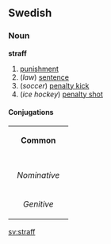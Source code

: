 ==Swedish==
===Noun===
'''straff'''
#[[punishment]]
#(''law'') [[sentence]]
#(''soccer'') [[penalty kick]]
#(''ice hockey'') [[penalty shot]]
====Conjugations====
{| border=1 cellspacing=0 
| bgcolor=#FFFFF0 colspan=5 align=center | '''Common''' 
|- 
|- bgcolor=#FFFFF0 align=center 
! rowspan=2 | 
| colspan=2 width=105 | ''Singular'' 
| colspan=2 | ''Plural'' 
|- bgcolor=#FFFFF0 align=center 
| width=105 | ''Indefinite'' 
| width=105 | ''Definite'' 
| width=105 | ''Indefinite'' 
|  width=105 | ''Definite'' 
|- align=center 
| width=105 bgcolor=#FFFFF0 | ''Nominative'' 
| [[straff]] 
| [[straffen]] 
| [[straffar]] 
| [[straffarna]] 
|- align=center 
| width=105 bgcolor=#FFFFF0 | ''Genitive'' 
| [[straffs]] 
| [[straffens]] 
| [[straffars]] 
| [[straffarnas]]
|} 
[[sv:straff]]